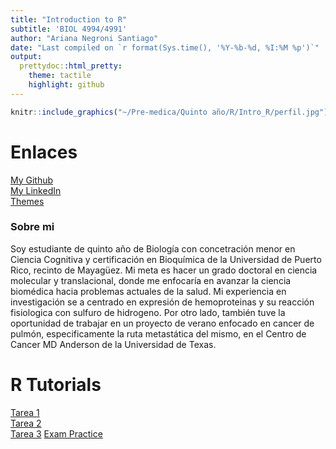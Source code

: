 ```yaml
---
title: "Introduction to R"
subtitle: 'BIOL 4994/4991'
author: "Ariana Negroni Santiago"
date: "Last compiled on `r format(Sys.time(), '%Y-%b-%d, %I:%M %p')`"
output:
  prettydoc::html_pretty:
    theme: tactile
    highlight: github
---
```


<div style="text-align: center;">

```r
knitr::include_graphics("~/Pre-medica/Quinto año/R/Intro_R/perfil.jpg")
``` 
</div>

# Enlaces
[My Github](https://github.com/ariana-negroni)  
[My LinkedIn](www.linkedin.com/in/ariananegroni)  
[Themes](http://jekyllthemes.org/page5/)

### Sobre mi
Soy estudiante de quinto año de Biología con concetración menor en Ciencia Cognitiva y certificación en Bioquímica de la Universidad de Puerto Rico, recinto de Mayagüez.
Mi meta es hacer un grado doctoral en ciencia molecular y translacional, donde me enfocaría
en avanzar la ciencia biomédica hacia problemas actuales de la salud. Mi experiencia en investigación
se a centrado en expresión de hemoproteinas y su reacción fisiologica con sulfuro de hidrogeno.
Por otro lado, también tuve la oportunidad de trabajar en un proyecto de verano enfocado
en cancer de pulmón, especificamente la ruta metastática del mismo, en el Centro de Cancer
MD Anderson de la Universidad de Texas.


# R Tutorials
[Tarea 1](Rtutorials/R-tutorials-1.html)   
[Tarea 2](Rtutorials/R-tutorials-2.html)   
[Tarea 3](Rtutorials/R-tutorials-3.html)
[Exam Practice](ExamPractice/R-tutorials-3.html)

